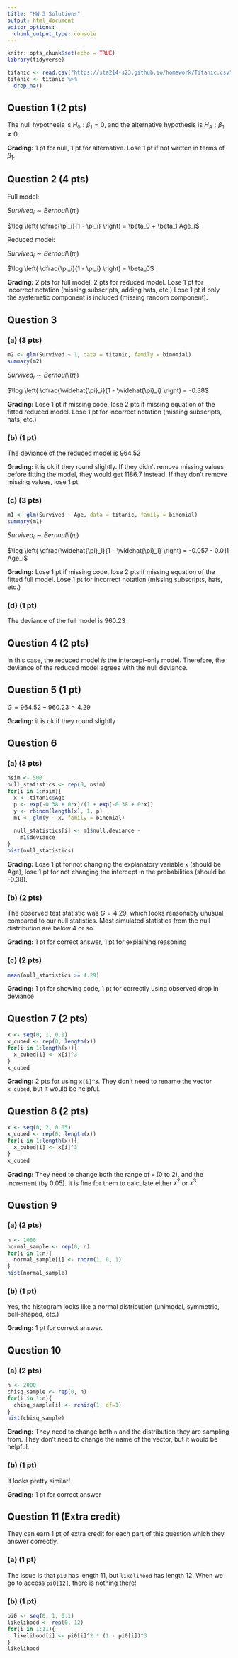 ```yaml
---
title: "HW 3 Solutions"
output: html_document
editor_options: 
  chunk_output_type: console
---
```


```r
knitr::opts_chunk$set(echo = TRUE)
library(tidyverse)

titanic <- read.csv("https://sta214-s23.github.io/homework/Titanic.csv")
titanic <- titanic %>%
  drop_na()
```

## Question 1 (2 pts)

The null hypothesis is $H_0: \beta_1 = 0$, and the alternative hypothesis is $H_A: \beta_1 \neq 0$.

**Grading:** 1 pt for null, 1 pt for alternative. Lose 1 pt if not written in terms of $\beta_1$.

## Question 2 (4 pts)

Full model:

$Survived_i \sim Bernoulli(\pi_i)$

$\log \left( \dfrac{\pi_i}{1 - \pi_i} \right) = \beta_0 + \beta_1 Age_i$

Reduced model:

$Survived_i \sim Bernoulli(\pi_i)$

$\log \left( \dfrac{\pi_i}{1 - \pi_i} \right) = \beta_0$

**Grading:** 2 pts for full model, 2 pts for reduced model. Lose 1 pt for incorrect notation (missing subscripts, adding hats, etc.) Lose 1 pt if only the systematic component is included (missing random component).

## Question 3

### (a) (3 pts)

```r
m2 <- glm(Survived ~ 1, data = titanic, family = binomial)
summary(m2)
```

$Survived_i \sim Bernoulli(\pi_i)$

$\log \left( \dfrac{\widehat{\pi}_i}{1 - \widehat{\pi}_i} \right) = -0.38$

**Grading:** Lose 1 pt if missing code, lose 2 pts if missing equation of the fitted reduced model. Lose 1 pt for incorrect notation (missing subscripts, hats, etc.)

### (b) (1 pt)

The deviance of the reduced model is 964.52

**Grading:** it is ok if they round slightly. If they didn't remove missing values before fitting the model, they would get 1186.7 instead. If they don't remove missing values, lose 1 pt.

### (c) (3 pts)

```r
m1 <- glm(Survived ~ Age, data = titanic, family = binomial)
summary(m1)
```

$Survived_i \sim Bernoulli(\pi_i)$

$\log \left( \dfrac{\widehat{\pi}_i}{1 - \widehat{\pi}_i} \right) = -0.057 - 0.011 Age_i$

**Grading:** Lose 1 pt if missing code, lose 2 pts if missing equation of the fitted full model. Lose 1 pt for incorrect notation (missing subscripts, hats, etc.)

### (d) (1 pt)

The deviance of the full model is 960.23


## Question 4 (2 pts)

In this case, the reduced model *is* the intercept-only model. Therefore, the deviance of the reduced model agrees with the null deviance.

## Question 5 (1 pt)

$G = 964.52 - 960.23 = 4.29$

**Grading:** it is ok if they round slightly

## Question 6

### (a) (3 pts)

```r
nsim <- 500
null_statistics <- rep(0, nsim)
for(i in 1:nsim){
  x <- titanic$Age 
  p <- exp(-0.38 + 0*x)/(1 + exp(-0.38 + 0*x))
  y <- rbinom(length(x), 1, p)
  m1 <- glm(y ~ x, family = binomial)
  
  null_statistics[i] <- m1$null.deviance - 
    m1$deviance
}
hist(null_statistics)
```

**Grading:** Lose 1 pt for not changing the explanatory variable `x` (should be Age), lose 1 pt for not changing the intercept in the probabilities (should be -0.38).

### (b) (2 pts)

The observed test statistic was $G = 4.29$, which looks reasonably unusual compared to our null statistics. Most simulated statistics from the null distribution are below 4 or so.

**Grading:** 1 pt for correct answer, 1 pt for explaining reasoning

### (c) (2 pts)

```r
mean(null_statistics >= 4.29)
```

**Grading:** 1 pt for showing code, 1 pt for correctly using observed drop in deviance

## Question 7 (2 pts)

```r
x <- seq(0, 1, 0.1)
x_cubed <- rep(0, length(x))
for(i in 1:length(x)){
  x_cubed[i] <- x[i]^3 
}
x_cubed
```

**Grading:** 2 pts for using `x[i]^3`. They don't need to rename the vector `x_cubed`, but it would be helpful.


## Question 8 (2 pts)

```r
x <- seq(0, 2, 0.05)
x_cubed <- rep(0, length(x))
for(i in 1:length(x)){
  x_cubed[i] <- x[i]^3 
}
x_cubed
```

**Grading:** They need to change both the range of `x` (0 to 2), and the increment (by 0.05). It is fine for them to calculate either $x^2$ or $x^3$


## Question 9

### (a) (2 pts)

```r
n <- 1000
normal_sample <- rep(0, n)
for(i in 1:n){
  normal_sample[i] <- rnorm(1, 0, 1)
}
hist(normal_sample)
```

### (b) (1 pt)

Yes, the histogram looks like a normal distribution (unimodal, symmetric, bell-shaped, etc.)

**Grading:** 1 pt for correct answer.

## Question 10

### (a) (2 pts)

```r
n <- 2000
chisq_sample <- rep(0, n)
for(i in 1:n){
  chisq_sample[i] <- rchisq(1, df=1)
}
hist(chisq_sample)
```

**Grading:** They need to change both `n` and the distribution they are sampling from. They don't need to change the name of the vector, but it would be helpful.

### (b) (1 pt)

It looks pretty similar!

**Grading:** 1 pt for correct answer

## Question 11 (Extra credit)

They can earn 1 pt of extra credit for each part of this question which they answer correctly.

### (a) (1 pt)

The issue is that `pi0` has length 11, but `likelihood` has length 12. When we go to access `pi0[12]`, there is nothing there!

### (b) (1 pt)

```r
pi0 <- seq(0, 1, 0.1)
likelihood <- rep(0, 12)
for(i in 1:11){
  likelihood[i] <- pi0[i]^2 * (1 - pi0[i])^3
}
likelihood
```